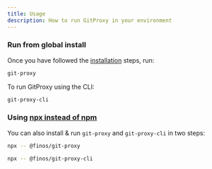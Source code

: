 ```yaml
---
title: Usage
description: How to run GitProxy in your environment
---
```


### Run from global install

Once you have followed the [installation](installation) steps, run:

```bash
git-proxy
```

To run GitProxy using the CLI:

```bash
git-proxy-cli
```

### Using [npx instead of npm](https://www.freecodecamp.org/news/npm-vs-npx-whats-the-difference/)

You can also install & run `git-proxy` and `git-proxy-cli` in two steps:

```bash
npx -- @finos/git-proxy
```

```bash
npx -- @finos/git-proxy-cli
```
